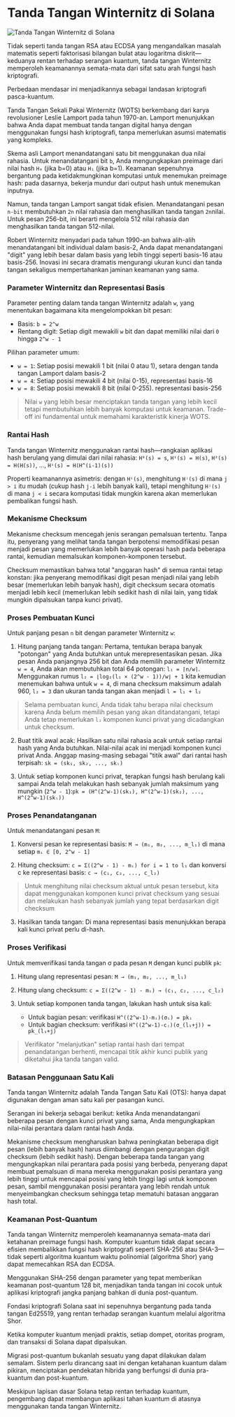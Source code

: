 
# Tanda Tangan Winternitz di Solana

![Tanda Tangan Winternitz di Solana](/graphics/course-banners/winternitz-signatures-on-solana.png)

Tidak seperti tanda tangan RSA atau ECDSA yang mengandalkan masalah matematis seperti faktorisasi bilangan bulat atau logaritma diskrit—keduanya rentan terhadap serangan kuantum, tanda tangan Winternitz memperoleh keamanannya semata-mata dari sifat satu arah fungsi hash kriptografi.

Perbedaan mendasar ini menjadikannya sebagai landasan kriptografi pasca-kuantum.

<ArticleSection name="What is a Winternitz Signature" id="what-is-a-winternitz-signature" level="h2" />

Tanda Tangan Sekali Pakai Winternitz (WOTS) berkembang dari karya revolusioner Leslie Lamport pada tahun 1970-an. Lamport menunjukkan bahwa Anda dapat membuat tanda tangan digital hanya dengan menggunakan fungsi hash kriptografi, tanpa memerlukan asumsi matematis yang kompleks.

Skema asli Lamport menandatangani satu bit menggunakan dua nilai rahasia. Untuk menandatangani bit `b`, Anda mengungkapkan preimage dari nilai hash `H₀` (jika b=0) atau `H₁` (jika b=1). Keamanan sepenuhnya bergantung pada ketidakmungkinan komputasi untuk menemukan preimage hash: pada dasarnya, bekerja mundur dari output hash untuk menemukan inputnya.

Namun, tanda tangan Lamport sangat tidak efisien. Menandatangani pesan `n-bit` membutuhkan `2n` nilai rahasia dan menghasilkan tanda tangan `2n`nilai. Untuk pesan 256-bit, ini berarti mengelola 512 nilai rahasia dan menghasilkan tanda tangan 512-nilai.

Robert Winternitz menyadari pada tahun 1990-an bahwa alih-alih menandatangani bit individual dalam basis-2, Anda dapat menandatangani "digit" yang lebih besar dalam basis yang lebih tinggi seperti basis-16 atau basis-256. Inovasi ini secara dramatis mengurangi ukuran kunci dan tanda tangan sekaligus mempertahankan jaminan keamanan yang sama.

<ArticleSection name="Mathematical Foundations" id="mathematical-foundations" level="h2" />

### Parameter Winternitz dan Representasi Basis

Parameter penting dalam tanda tangan Winternitz adalah `w`, yang menentukan bagaimana kita mengelompokkan bit pesan:
- Basis: `b = 2^w`
- Rentang digit: Setiap digit mewakili `w` bit dan dapat memiliki nilai dari `0` hingga `2^w - 1`

Pilihan parameter umum:
- `w = 1`: Setiap posisi mewakili 1 bit (nilai 0 atau 1), setara dengan tanda tangan Lamport dalam basis-2
- `w = 4`: Setiap posisi mewakili 4 bit (nilai 0-15), representasi basis-16
- `w = 8`: Setiap posisi mewakili 8 bit (nilai 0-255). representasi basis-256

> Nilai `w` yang lebih besar menciptakan tanda tangan yang lebih kecil tetapi membutuhkan lebih banyak komputasi untuk keamanan. Trade-off ini fundamental untuk memahami karakteristik kinerja WOTS.

### Rantai Hash

Tanda tangan Winternitz menggunakan rantai hash—rangkaian aplikasi hash berulang yang dimulai dari nilai rahasia: `H⁰(s) = s`, `H¹(s) = H(s)`, `H²(s) = H(H(s))`, ..., `Hⁱ(s) = H(H^(i-1)(s))`

Properti keamanannya asimetris: dengan `Hⁱ(s)`, menghitung `Hʲ(s)` di mana `j > i` itu mudah (cukup hash `j-i` lebih banyak kali), tetapi menghitung `Hʲ(s)` di mana `j < i` secara komputasi tidak mungkin karena akan memerlukan pembalikan fungsi hash.

### Mekanisme Checksum

Mekanisme checksum mencegah jenis serangan pemalsuan tertentu. Tanpa itu, penyerang yang melihat tanda tangan berpotensi memodifikasi pesan menjadi pesan yang memerlukan lebih banyak operasi hash pada beberapa rantai, kemudian memalsukan komponen-komponen tersebut.

Checksum memastikan bahwa total "anggaran hash" di semua rantai tetap konstan: jika penyerang memodifikasi digit pesan menjadi nilai yang lebih besar (memerlukan lebih banyak hash), digit checksum secara otomatis menjadi lebih kecil (memerlukan lebih sedikit hash di nilai lain, yang tidak mungkin dipalsukan tanpa kunci privat).

### Proses Pembuatan Kunci

Untuk panjang pesan `n` bit dengan parameter Winternitz `w`:

1. Hitung panjang tanda tangan: Pertama, tentukan berapa banyak "potongan" yang Anda butuhkan untuk merepresentasikan pesan. Jika pesan Anda panjangnya 256 bit dan Anda memilih parameter Winternitz `w = 4`, Anda akan membutuhkan total 64 potongan: `l₁ = ⌈n/w⌉`. Menggunakan rumus `l₂ = ⌊log₂(l₁ × (2^w - 1))/w⌋ + 1` kita kemudian menemukan bahwa untuk `w = 4`, di mana checksum maksimum adalah 960, `l₂ = 3` dan ukuran tanda tangan akan menjadi `l = l₁ + l₂`

> Selama pembuatan kunci, Anda tidak tahu berapa nilai checksum karena Anda belum memilih pesan yang akan ditandatangani, tetapi Anda tetap memerlukan `l₂` komponen kunci privat yang dicadangkan untuk checksum.

2. Buat titik awal acak: Hasilkan satu nilai rahasia acak untuk setiap rantai hash yang Anda butuhkan. Nilai-nilai acak ini menjadi komponen kunci privat Anda. Anggap masing-masing sebagai "titik awal" dari rantai hash terpisah: `sk = (sk₁, sk₂, ..., skₗ)`

3. Untuk setiap komponen kunci privat, terapkan fungsi hash berulang kali sampai Anda telah melakukan hash sebanyak jumlah maksimum yang mungkin (`2^w - 1`):`pk = (H^(2^w-1)(sk₁), H^(2^w-1)(sk₂), ..., H^(2^w-1)(skₗ))`

### Proses Penandatanganan

Untuk menandatangani pesan `M`:

1. Konversi pesan ke representasi basis: `M → (m₁, m₂, ..., m_l₁)` di mana setiap `mᵢ ∈ [0, 2^w - 1]`

2. Hitung checksum: `c = Σ((2^w - 1) - mᵢ) for i = 1 to l₁` dan konversi c ke representasi basis: `c → (c₁, c₂, ..., c_l₂)`

> Untuk menghitung nilai checksum aktual untuk pesan tersebut, kita dapat menggunakan komponen kunci privat checksum yang sesuai dan melakukan hash sebanyak jumlah yang tepat berdasarkan digit checksum

3. Hasilkan tanda tangan: Di mana representasi basis menunjukkan berapa kali kunci privat perlu di-hash.

### Proses Verifikasi

Untuk memverifikasi tanda tangan σ pada pesan `M` dengan kunci publik `pk`:

1. Hitung ulang representasi pesan: `M → (m₁, m₂, ..., m_l₁)`

2. Hitung ulang checksum: `c = Σ((2^w - 1) - mᵢ) → (c₁, c₂, ..., c_l₂)`

3. Untuk setiap komponen tanda tangan, lakukan hash untuk sisa kali:
   - Untuk bagian pesan: verifikasi `H^((2^w-1)-mᵢ)(σᵢ) = pkᵢ`
   - Untuk bagian checksum: verifikasi `H^((2^w-1)-cⱼ)(σ_(l₁+j)) = pk_(l₁+j)`

> Verifikator "melanjutkan" setiap rantai hash dari tempat penandatangan berhenti, mencapai titik akhir kunci publik yang diketahui jika tanda tangan valid.

<ArticleSection name="Security" id="security" level="h2" />

### Batasan Penggunaan Satu Kali

Tanda tangan Winternitz adalah Tanda Tangan Satu Kali (OTS): hanya dapat digunakan dengan aman satu kali per pasangan kunci.

Serangan ini bekerja sebagai berikut: ketika Anda menandatangani beberapa pesan dengan kunci privat yang sama, Anda mengungkapkan nilai-nilai perantara dalam rantai hash Anda.

Mekanisme checksum mengharuskan bahwa peningkatan beberapa digit pesan (lebih banyak hash) harus diimbangi dengan pengurangan digit checksum (lebih sedikit hash). Dengan beberapa tanda tangan yang mengungkapkan nilai perantara pada posisi yang berbeda, penyerang dapat membuat pemalsuan di mana mereka menggunakan posisi perantara yang lebih tinggi untuk mencapai posisi yang lebih tinggi lagi untuk komponen pesan, sambil menggunakan posisi perantara yang lebih rendah untuk menyeimbangkan checksum sehingga tetap mematuhi batasan anggaran hash total.

### Keamanan Post-Quantum

Tanda tangan Winternitz memperoleh keamanannya semata-mata dari ketahanan preimage fungsi hash. Komputer kuantum tidak dapat secara efisien membalikkan fungsi hash kriptografi seperti SHA-256 atau SHA-3—tidak seperti algoritma kuantum waktu polinomial (algoritma Shor) yang dapat memecahkan RSA dan ECDSA.

Menggunakan SHA-256 dengan parameter yang tepat memberikan keamanan post-quantum 128 bit, menjadikan tanda tangan ini cocok untuk aplikasi kriptografi jangka panjang bahkan di dunia post-quantum.

<ArticleSection name="Winternitz Signatures on Solana" id="winternitz-on-solana" level="h2" />

Fondasi kriptografi Solana saat ini sepenuhnya bergantung pada tanda tangan Ed25519, yang rentan terhadap serangan kuantum melalui algoritma Shor.

Ketika komputer kuantum menjadi praktis, setiap dompet, otoritas program, dan transaksi di Solana dapat dipalsukan.

Migrasi post-quantum bukanlah sesuatu yang dapat dilakukan dalam semalam. Sistem perlu dirancang saat ini dengan ketahanan kuantum dalam pikiran, menciptakan pendekatan hibrida yang berfungsi di dunia pra-kuantum dan post-kuantum.

Meskipun lapisan dasar Solana tetap rentan terhadap kuantum, pengembang dapat membangun aplikasi tahan kuantum di atasnya menggunakan tanda tangan Winternitz.
